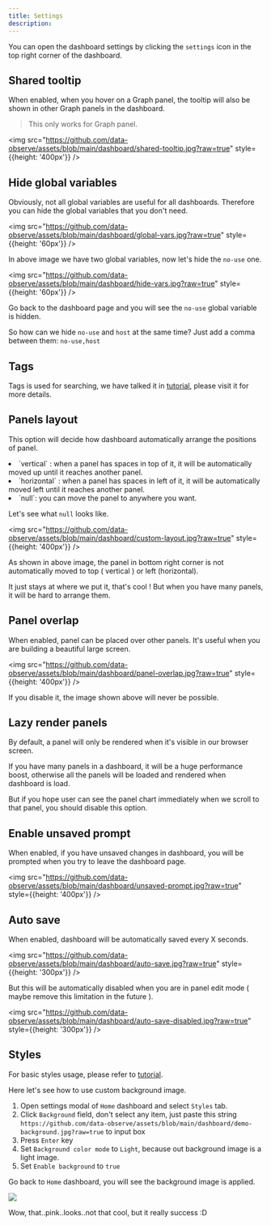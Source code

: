 ```yaml
---
title: Settings
description:
---
```



You can open the dashboard settings by clicking the `settings` icon in the top right corner of the dashboard.

## Shared tooltip

When enabled, when you hover on a Graph panel, the tooltip will also be shown in other Graph panels in the dashboard.

> This only works for Graph panel. 

<img src="https://github.com/data-observe/assets/blob/main/dashboard/shared-tooltip.jpg?raw=true" style={{height: '400px'}} />


## Hide global variables

Obviously, not all global variables are useful for all dashboards. Therefore you can hide the global variables that you don't need.

<img src="https://github.com/data-observe/assets/blob/main/dashboard/global-vars.jpg?raw=true" style={{height: '60px'}} />

In above image we have two global variables, now let's hide the `no-use` one.

<img src="https://github.com/data-observe/assets/blob/main/dashboard/hide-vars.jpg?raw=true" style={{height: '60px'}} />

Go back to the dashboard page and you will see the `no-use` global variable is hidden.

So how can we hide `no-use` and `host` at the same time? Just add a comma between them: <Code>no-use,host</Code>

## Tags 

Tags is used for searching, we have talked it in [tutorial](/docs/tutorial-search#add-tags-to-dashboard), please visit it for more details.

## Panels layout

This option will decide how dashboard  automatically arrange  the positions of panel. 

<TextList>
    <li>`vertical` : when a panel has spaces in top of it, it will be automatically moved up until it reaches another panel.</li>
    <li>`horizontal` : when a panel has spaces in left of it, it will be automatically moved left until it reaches another panel.</li>
    <li> `null`: you can move the panel to anywhere you want.</li>
</TextList>

Let's see what `null` looks like.

<img src="https://github.com/data-observe/assets/blob/main/dashboard/custom-layout.jpg?raw=true" style={{height: '400px'}} />

As shown in above image, the panel in bottom right corner is not automatically moved to top ( vertical ) or left (horizontal).

It just stays at where we put it, that's cool ! But when you have many panels, it will be hard to arrange them.

## Panel overlap

When enabled, panel can be placed over other panels. It's useful when you are building a beautiful large screen.

<img src="https://github.com/data-observe/assets/blob/main/dashboard/panel-overlap.jpg?raw=true" style={{height: '400px'}} />

If you disable it, the image shown above will never be possible.


## Lazy render panels 

By default, a panel will only be rendered when it's visible in our browser screen. 

If you have many panels in a dashboard, it will be a huge performance boost, otherwise all the panels will be loaded and rendered when dashboard is load.

But if you hope user can see the panel chart immediately when we scroll to that panel, you should disable this option.

## Enable unsaved prompt

When enabled, if you have unsaved changes in dashboard, you will be prompted when you try to leave the dashboard page.


<img src="https://github.com/data-observe/assets/blob/main/dashboard/unsaved-prompt.jpg?raw=true" style={{height: '400px'}} />


## Auto save 

When enabled, dashboard will be automatically saved every X seconds. 

<img src="https://github.com/data-observe/assets/blob/main/dashboard/auto-save.jpg?raw=true" style={{height: '300px'}} />

But this will be automatically disabled when you are in panel edit mode ( maybe remove this limitation in the future ).

<img src="https://github.com/data-observe/assets/blob/main/dashboard/auto-save-disabled.jpg?raw=true" style={{height: '300px'}} />

## Styles 

For basic styles usage, please refer to [tutorial](/docs/tutorial-home#make-home-more-beautiful).

Here let's see how to use custom background image.

1. Open settings modal of `Home` dashboard and select `Styles` tab.
2. Click `Background` field, don't select any item, just paste this string `https://github.com/data-observe/assets/blob/main/dashboard/demo-background.jpg?raw=true` to input box
3. Press `Enter` key
4. Set `Background color mode` to `Light`, because out background image is a light image.
5. Set `Enable background` to `true`

Go back to `Home` dashboard, you will see the background image is applied.


<img src="https://github.com/data-observe/assets/blob/main/dashboard/custom-background.jpg?raw=true"/>

Wow, that..pink..looks..not that cool, but it really success :D